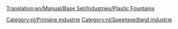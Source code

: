 [[Translation:en/Manual/Base Set/Industries/Plastic Fountains]]

{{nl/Industrieën|image=en/PlasticFountains.png
|name=Plasticfonteinen
|climates=[[nl/Manual/Klimaat#speelgoedland|Speelgoedland]]
|accepts=Niets
|produces=[[nl/Manual/Base Set/Cargos/Plastic|Plastic]]
|notes=Niet aanwezig in andere [[nl/Manual/Klimaat|klimaten]].
}}

{{nl/Navbox Industrieën}}
[[Category:nl/Primaire industrie]]
[[Category:nl/Speelgoedland industrie]]